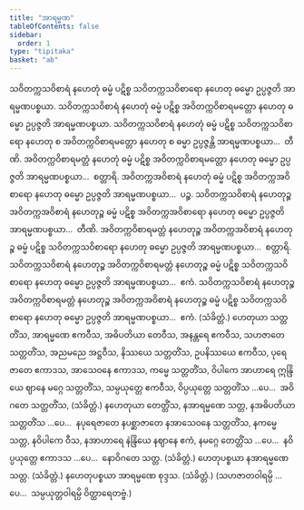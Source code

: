 ```yaml
---
title: "အာရမ္မဏ"
tableOfContents: false
sidebar:
  order: 1
type: "tipitaka"
basket: "ab"
---
```



<DynamicBreadcrumb />

<Division number="92">

<Paragraph number="315">
သဝိတက္ကသဝိစာရံ နဟေတုံ ဓမ္မံ ပဋိစ္စ သဝိတက္ကသဝိစာရော နဟေတု ဓမ္မော ဥပ္ပဇ္ဇတိ အာရမ္မဏပစ္စယာ. သဝိတက္ကသဝိစာရံ နဟေတုံ ဓမ္မံ ပဋိစ္စ အဝိတက္ကဝိစာရမတ္တော နဟေတု ဓမ္မော ဥပ္ပဇ္ဇတိ အာရမ္မဏပစ္စယာ. သဝိတက္ကသဝိစာရံ နဟေတုံ ဓမ္မံ ပဋိစ္စ သဝိတက္ကသဝိစာရော နဟေတု စ အဝိတက္ကဝိစာရမတ္တော နဟေတု စ ဓမ္မာ ဥပ္ပဇ္ဇန္တိ အာရမ္မဏပစ္စယာ…  တီဏိ.
</Paragraph>

<Paragraph number="316">
အဝိတက္ကဝိစာရမတ္တံ နဟေတုံ ဓမ္မံ ပဋိစ္စ အဝိတက္ကဝိစာရမတ္တော နဟေတု ဓမ္မော ဥပ္ပဇ္ဇတိ အာရမ္မဏပစ္စယာ…  စတ္တာရိ.
</Paragraph>

<Paragraph number="317">
အဝိတက္ကအဝိစာရံ နဟေတုံ ဓမ္မံ ပဋိစ္စ အဝိတက္ကအဝိစာရော နဟေတု ဓမ္မော ဥပ္ပဇ္ဇတိ အာရမ္မဏပစ္စယာ…  ပဉ္စ.
</Paragraph>

<Paragraph number="318">
သဝိတက္ကသဝိစာရံ နဟေတုဉ္စ အဝိတက္ကအဝိစာရံ နဟေတုဉ္စ ဓမ္မံ ပဋိစ္စ အဝိတက္ကအဝိစာရော နဟေတု ဓမ္မော ဥပ္ပဇ္ဇတိ အာရမ္မဏပစ္စယာ…  တီဏိ.
</Paragraph>

<Paragraph number="319">
အဝိတက္ကဝိစာရမတ္တံ နဟေတုဉ္စ အဝိတက္ကအဝိစာရံ နဟေတုဉ္စ ဓမ္မံ ပဋိစ္စ သဝိတက္ကသဝိစာရော နဟေတု ဓမ္မော ဥပ္ပဇ္ဇတိ အာရမ္မဏပစ္စယာ…  စတ္တာရိ.
</Paragraph>

<Paragraph number="320">
သဝိတက္ကသဝိစာရံ နဟေတုဉ္စ အဝိတက္ကဝိစာရမတ္တံ နဟေတုဉ္စ ဓမ္မံ ပဋိစ္စ သဝိတက္ကသဝိစာရော နဟေတု ဓမ္မော ဥပ္ပဇ္ဇတိ အာရမ္မဏပစ္စယာ…  ဧကံ.
</Paragraph>

<Paragraph number="321">
သဝိတက္ကသဝိစာရံ နဟေတုဉ္စ အဝိတက္ကဝိစာရမတ္တံ နဟေတုဉ္စ အဝိတက္ကအဝိစာရံ နဟေတုဉ္စ ဓမ္မံ ပဋိစ္စ သဝိတက္ကသဝိစာရော နဟေတု ဓမ္မော ဥပ္ပဇ္ဇတိ အာရမ္မဏပစ္စယာ…  ဧကံ. (သံခိတ္တံ.)
</Paragraph>

</Division>
<Division number="93">

<Paragraph number="322">
ဟေတုယာ သတ္တတိံသ, အာရမ္မဏေ ဧကဝီသ, အဓိပတိယာ တေဝီသ, အနန္တရေ ဧကဝီသ, သဟဇာတေ သတ္တတိံသ, အညမညေ အဋ္ဌဝီသ, နိဿယေ သတ္တတိံသ, ဥပနိဿယေ ဧကဝီသ, ပုရေဇာတေ ဧကာဒသ, အာသေဝနေ ဧကာဒသ, ကမ္မေ သတ္တတိံသ, ဝိပါကေ အာဟာရေ ဣန္ဒြိယေ ဈာနေ မဂ္ဂေ သတ္တတိံသ, သမ္ပယုတ္တေ ဧကဝီသ, ဝိပ္ပယုတ္တေ သတ္တတိံသ …ပေ…  အဝိဂတေ သတ္တတိံသ, (သံခိတ္တံ.)
</Paragraph>

<Paragraph number="323">
နဟေတုယာ တေတ္တိံသ, နအာရမ္မဏေ သတ္တ, နအဓိပတိယာ သတ္တတိံသ …ပေ…  နပုရေဇာတေ နပစ္ဆာဇာတေ နအာသေဝနေ သတ္တတိံသ, နကမ္မေ သတ္တ, နဝိပါကေ ဝီသ, နအာဟာရေ နဲန္ဒြိယေ နဈာနေ ဧကံ, နမဂ္ဂေ တေတ္တိံသ …ပေ…  နဝိပ္ပယုတ္တေ ဧကာဒသ …ပေ…  နောဝိဂတေ သတ္တ. (သံခိတ္တံ.)
</Paragraph>

<Paragraph number="324">
ဟေတုပစ္စယာ နအာရမ္မဏေ သတ္တ. (သံခိတ္တံ.)
</Paragraph>

<Paragraph number="325">
နဟေတုပစ္စယာ အာရမ္မဏေ စုဒ္ဒသ. (သံခိတ္တံ.)
</Paragraph>

<Paragraph number="326">
(သဟဇာတဝါရမ္ပိ …ပေ…  သမ္ပယုတ္တဝါရမ္ပိ ဝိတ္ထာရေတဗ္ဗံ.)
</Paragraph>
</Division>